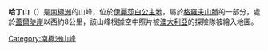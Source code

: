 '''哈丁山'''（{{lang-en|Mount Harding}}）是[[南極洲|南極洲]]的山峰，位於[[伊麗莎白公主地|伊麗莎白公主地]]，屬於[[格羅夫山脈|格羅夫山脈]]的一部分，處於[[蓋爾陡崖|蓋爾陡崖]]以西約8公里，該山峰根據空中照片被[[澳大利亞|澳大利亞]]的探險隊被繪入地圖。

{{coord|72|53|S|75|2|E|source:GNIS|display=title}}

{{Antarctica-geo-stub}}
[[Category:南極洲山峰|Category:南極洲山峰]]